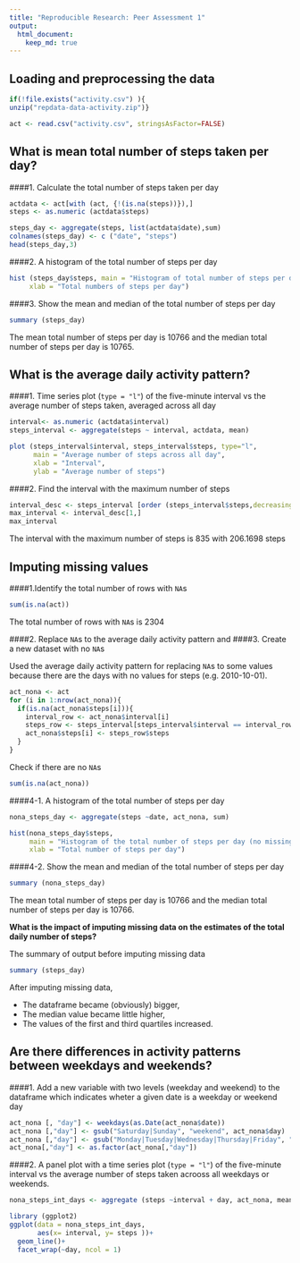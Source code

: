 ```yaml
---
title: "Reproducible Research: Peer Assessment 1"
output: 
  html_document:
    keep_md: true
---
```

## Loading and preprocessing the data

```r
if(!file.exists("activity.csv") ){
unzip("repdata-data-activity.zip")}  

act <- read.csv("activity.csv", stringsAsFactor=FALSE) 

```


## What is mean total number of steps taken per day?

####1. Calculate the total number of steps taken per day

```r
actdata <- act[with (act, {!(is.na(steps))}),]
steps <- as.numeric (actdata$steps)

steps_day <- aggregate(steps, list(actdata$date),sum)
colnames(steps_day) <- c ("date", "steps")
head(steps_day,3)
```

####2. A histogram of the total number of steps per day

```r
hist (steps_day$steps, main = "Histogram of total number of steps per day", 
     xlab = "Total numbers of steps per day") 
```

####3. Show the mean and median of the total number of steps per day

```r
summary (steps_day) 
```
The mean total number of steps per day is 10766 and the median total number of steps per day is 10765.  

## What is the average daily activity pattern?

####1. Time series plot (`type = "l"`) of the five-minute interval vs the average number of steps taken, averaged across all day

```r
interval<- as.numeric (actdata$interval)
steps_interval <- aggregate(steps ~ interval, actdata, mean) 

plot (steps_interval$interval, steps_interval$steps, type="l", 
      main = "Average number of steps across all day", 
      xlab = "Interval", 
      ylab = "Average number of steps") 
```

####2. Find the interval with the maximum number of steps

```r
interval_desc <- steps_interval [order (steps_interval$steps,decreasing = TRUE),] 
max_interval <- interval_desc[1,] 
max_interval
```

The interval with the maximum number of steps is 835 with 206.1698 steps

## Imputing missing values

####1.Identify the total number of rows with `NA`s

```r
sum(is.na(act))
```
The total number of rows with `NA`s is 2304

####2. Replace `NA`s to the average daily activity pattern and
####3. Create a new dataset with no `NA`s 

Used the average daily activity pattern for replacing `NA`s to some values because there are the days with no values for steps (e.g. 2010-10-01).

```r
act_nona <- act
for (i in 1:nrow(act_nona)){
  if(is.na(act_nona$steps[i])){
    interval_row <- act_nona$interval[i]
    steps_row <- steps_interval[steps_interval$interval == interval_row,]
    act_nona$steps[i] <- steps_row$steps
  }
}
```

Check if there are no `NA`s 
```r
sum(is.na(act_nona))
```

####4-1. A histogram of the total number of steps per day 

```r
nona_steps_day <- aggregate(steps ~date, act_nona, sum)

hist(nona_steps_day$steps, 
     main = "Histogram of the total number of steps per day (no missing data)", 
     xlab = "Total number of steps per day")
```

####4-2. Show the mean and median of the total number of steps per day

```r
summary (nona_steps_day)
```

The mean total number of steps per day is 10766 and the median total number of steps per day is 10766.  

**What is the impact of imputing missing data on the estimates of the total daily number of steps?**

The summary of output before imputing missing data
```r
summary (steps_day) 
```

After imputing missing data, 

+ The dataframe became (obviously) bigger,  
+ The median value became little higher, 
+ The values of the first and third quartiles increased.

## Are there differences in activity patterns between weekdays and weekends?

####1. Add a new variable with two levels (weekday and weekend) to the dataframe which indicates wheter a given date is a weekday or weekend day

```r
act_nona [, "day"] <- weekdays(as.Date(act_nona$date))
act_nona [,"day"] <- gsub("Saturday|Sunday", "weekend", act_nona$day)
act_nona [,"day"] <- gsub("Monday|Tuesday|Wednesday|Thursday|Friday", "weekday", act_nona$day)
act_nona[,"day"] <- as.factor(act_nona[,"day"])
```

####2. A panel plot with a time series plot (`type = "l"`) of the five-minute interval vs the average number of steps taken acrooss all weekdays or weekends.

```r
nona_steps_int_days <- aggregate (steps ~interval + day, act_nona, mean)

library (ggplot2)
ggplot(data = nona_steps_int_days, 
       aes(x= interval, y= steps ))+
  geom_line()+
  facet_wrap(~day, ncol = 1)
```
